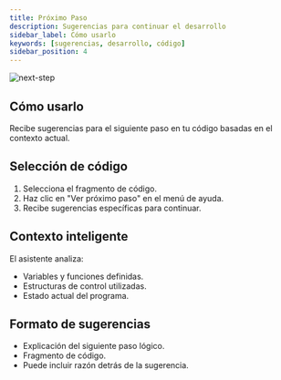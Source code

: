 ```yaml
---
title: Próximo Paso
description: Sugerencias para continuar el desarrollo
sidebar_label: Cómo usarlo
keywords: [sugerencias, desarrollo, código]
sidebar_position: 4
---
```


![next-step](/images/NextStep.png)

## Cómo usarlo

Recibe sugerencias para el siguiente paso en tu código basadas en el contexto actual.

## Selección de código

1. Selecciona el fragmento de código.
2. Haz clic en "Ver próximo paso" en el menú de ayuda.
3. Recibe sugerencias específicas para continuar.

## Contexto inteligente

El asistente analiza:
- Variables y funciones definidas.
- Estructuras de control utilizadas.
- Estado actual del programa.

## Formato de sugerencias

- Explicación del siguiente paso lógico.
- Fragmento de código.
- Puede incluir razón detrás de la sugerencia.